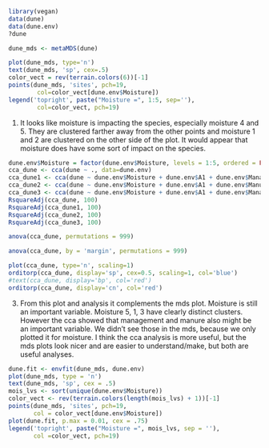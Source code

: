 ```r
library(vegan)
data(dune)
data(dune.env)
?dune
```

```r
dune_mds <- metaMDS(dune)
```

```r
plot(dune_mds, type='n')
text(dune_mds, 'sp', cex=.5)
color_vect = rev(terrain.colors(6))[-1]
points(dune_mds, 'sites', pch=19, 
        col=color_vect[dune.env$Moisture])
legend('topright', paste("Moisture =", 1:5, sep=''), 
        col=color_vect, pch=19)
```

1. It looks like moisture is impacting the species, especially moisture 4 and 5. They are clustered farther away from the other points and moisture 1 and 2 are clustered on the other side of the plot. It would appear that moisture does have some sort of impact on the species.

```r
dune.env$Moisture = factor(dune.env$Moisture, levels = 1:5, ordered = FALSE)
cca_dune <- cca(dune ~ ., data=dune.env)
cca_dune1 <- cca(dune ~ dune.env$Moisture + dune.env$A1 + dune.env$Management)
cca_dune2 <- cca(dune ~ dune.env$Moisture + dune.env$A1 + dune.env$Manure)
cca_dune3 <- cca(dune ~ dune.env$Moisture + dune.env$A1 + dune.env$Management + dune.env$Manure)
RsquareAdj(cca_dune, 100)
RsquareAdj(cca_dune1, 100)
RsquareAdj(cca_dune2, 100)
RsquareAdj(cca_dune3, 100)
```

```r
anova(cca_dune, permutations = 999)

anova(cca_dune, by = 'margin', permutations = 999)

```

```r
plot(cca_dune, type='n', scaling=1)
orditorp(cca_dune, display='sp', cex=0.5, scaling=1, col='blue')
#text(cca_dune, display='bp', col='red')
orditorp(cca_dune, display='cn', col='red')

```

3. From this plot and analysis it complements the mds plot. Moisture is still an important variable. Moisture 5, 1, 3 have clearly distinct clusters. However the cca showed that management and manure also might be an important variable. We didn't see those in the mds, because we only plotted it for moisture. I think the cca analysis is more useful, but the mds plots look nicer and are easier to understand/make, but both are useful analyses.

```r
dune.fit <- envfit(dune_mds, dune.env)
plot(dune_mds, type = 'n')
text(dune_mds, 'sp', cex = .5)
mois_lvs <- sort(unique(dune.env$Moisture))
color_vect <- rev(terrain.colors(length(mois_lvs) + 1))[-1]
points(dune_mds, 'sites', pch=19,
       col = color_vect[dune.env$Moisture])
plot(dune.fit, p.max = 0.01, cex = .75)
legend('topright', paste("Moisture =", mois_lvs, sep = ''),
       col =color_vect, pch=19)
```

